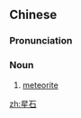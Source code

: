 ==Chinese==
{{zh-forms}}

===Pronunciation===
{{zh-pron
|mn=zz:chheⁿ-chio̍h
|cat=n
}}

===Noun===
{{zh-noun}}

# {{lb|zh|Zhangzhou|_|Min Nan}} [[meteorite]]

[[zh:星石]]